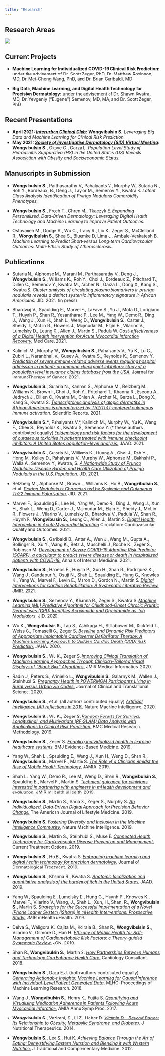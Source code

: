 ```yaml
---
title: "Research"
---
```

## 
## Research Areas

![](overview.jpg)

##
## Current Projects

* __Machine Learning for Individualized COVID-19 Clinical Risk Prediction:__ under the advisement of Dr. Scott Zeger, PhD, Dr. Matthew Robinson, MD, Dr. Mei-Cheng Wang, PhD, and Dr. Brian Garibaldi, MD

* __Big Data, Machine Learning, and Digital Health Technology for Precision Dermatology:__ under the advisement of Dr. Shawn Kwatra, MD, Dr. Yevgeniy (“Eugene”) Semenov, MD, MA, and Dr. Scott Zeger, PhD

##
## Recent Presentations
* __April 2021: [*Interurban Clinical Club*](http://interurbanclinicalclub.org/):__ __Wongvibulsin S.__  *Leveraging Big Data and Machine Learning for Clinical Risk Prediction.* 
* __May 2021: [*Society of Investigative Dermatology (SID) Virtual Meeting*](https://www.sidannualmeeting.org/):__ __Wongvibulsin S.__, Okoye G., Garza L. *Population-Level Study of Hidradenitis Suppurativa (HS) in the United States (US) Reveals Association with Obesity and Socioeconomic Status.* 

##
## Manuscripts in Submission

*	__Wongvibulsin S.__, Parthasarathy V., Pahalyants V., Murphy W., Sutaria N., Roh Y., Bordeaux, B., Deng J., Taylor M., Semenov Y., Kwatra S. *Latent Class Analysis Identification of Prurigo Nodularis Comorbidity Phenotypes.* 

* __Wongvibulsin S.__, Frech T., Chren M., Tkaczyk E. *Expanding Personalized, Data-Driven Dermatology: Leveraging Digital Health Technology and Machine Learning to Improve Patient Outcomes.* 

* Ostovaneh M., Dodge A., Wu C., Tracy R., Liu K., Zeger S., McClelland R., __Wongvibulsin S.__, Shea S., Bluemke D, Lima J., Ambale-Venkatesh B. *Machine Learning to Predict Short-versus Long-term Cardiovascular Outcomes: Multi-Ethnic Study of Atherosclerosis.* 

##
## Publications

* Sutaria N., Alphonse M., Marani M., Parthasarathy V., Deng J., __Wongvibulsin S.__, Williams K., Roh Y., Choi J., Bordeaux Z., Pritchard T., Dillen C., Semenov Y., Kwatra M., Archer N., Garza L., Dong X., Kang S., Kwatra S. *Cluster analysis of circulating plasma biomarkers in prurigo nodularis reveals a distinct systemic inflammatory signature in African Americans.* JID. 2021. (in press)

* Bhardwaj V., Spaulding E., Marvel F., LaFave S., Yu J., Mota D., Lorigiano T., Huynh P., Shan R., Yesantharao P., Lee M., Yang W., Demo R., Ding J., Wang J., Xun H., Shah L., Weng D., __Wongvibulsin S.__, Carter J., Sheidy J., McLin R., Flowers J., Majmudar M., Elgin E., Vilarino V., Lumelsky D., Leung C., Allen J., Martin S., Padula W. [*Cost-effectiveness of a Digital Health Intervention for Acute Myocardial Infarction Recovery.*](https://journals.lww.com/lww-medicalcare/Abstract/9000/Cost_effectiveness_of_a_Digital_Health.98112.aspx) Med Care. 2021.

* Kalinich M., Murphy W., __Wongvibulsin S.__, Pahalyants V., Yu K., Lu C., Zubiri L., Naranbhai, V., Gusev A., Kwatra S., Reynolds K., Semenov Y. [*Prediction of severe immune-related adverse events requiring hospital admission in patients on immune checkpoint inhibitors: study of a population level insurance claims database from the USA.*](https://jitc.bmj.com/content/9/3/e001935) Journal for ImmunoTherapy of Cancer. 2021.

* __Wongvibulsin S.__, Sutaria N., Kannan S., Alphonse M., Belzberg M., Williams K., Brown I., Choi J., Roh Y., Pritchard T., Khanna R., Eseonu A., Jedrych J., Dillen C., Kwatra M., Chien A., Archer N., Garza L., Dong X., Kang S., Kwatra S. [*Transcriptomic analysis of atopic dermatitis in African Americans is characterized by Th2/Th17-centered cutaneous immune activation.*](https://www.nature.com/articles/s41598-021-90105-w) Scientific Reports. 2021. 

* __Wongvibulsin S.\*__, Pahalyants V.\*, Kalinich M., Murphy W., Yu K., Wang F., Chen S., Reynolds K., Kwatra S., Semenov Y. (\* these authors contributed equally) [*Epidemiology and risk factors for the development of cutaneous toxicities in patients treated with immune checkpoint inhibitors: A United States population-level analysis.*](https://www.jaad.org/article/S0190-9622(21)00661-7/fulltext) JAAD. 2021. 

* __Wongvibulsin S.__, Sutaria N., Williams K., Huang A., Choi J., Roh Y., Hong M., Kelley D., Pahalyants V., Murphy W., Alphonse M., Bakhshi P., Walia A., Semenov Y., Kwatra, S. [*A Nationwide Study of Prurigo Nodularis: Disease Burden and Health Care Utilization of Prurigo Nodularis in the U.S. Population.*](https://www.sciencedirect.com/science/article/pii/S0022202X21011301) JID. 2021. 

* Belzberg M., Alphonse M., Brown I., Williams K., Ho B., __Wongvibulsin S.__, et al. [*Prurigo Nodularis is Characterized by Systemic and Cutaneous Th22 Immune Polarization.*](https://www.sciencedirect.com/science/article/pii/S0022202X21010162?via%3Dihub) JID. 2021. 

* Marvel F., Spaulding E., Lee M., Yang W., Demo R., Ding J., Wang J., Xun H., Shah L., Weng D., Carter J., Majmudar M., Elgin E., Sheidy J., McLin R., Flowers J., Vilarino V., Lumelsky D., Bhardwaj V., Padula W., Shan R., Huynh P., __Wongvibulsin S.__, Leung C., Allen J., Martin S. [*Digital Health Intervention in Acute Myocardial Infarction*](https://www.ahajournals.org/doi/10.1161/CIRCOUTCOMES.121.007741) Circulation: Cardiovascular Quality and Outcomes. 2021. 

* __Wongvibulsin S.__, Garibaldi B., Antar A., Wen J., Wang M., Gupta A., Bollinger R., Xu Y., Wang K., Betz J., Muschelli J., Roche K., Zeger S., Robinson M. [*Development of Severe COVID-19 Adaptive Risk Predictor (SCARP), a calculator to predict severe disease or death in hospitalized patients with COVID-19.*](https://www.acpjournals.org/doi/10.7326/M20-6754) Annals of Internal Medicine. 2021.

* __Wongvibulsin S.__, Habeos E., Huynh P., Xun H., Shan R., Rodriguez K., Wang J., Gandapur Y., Osuji N., Shah L., Spaulding E., Hung G., Knowles K., Yang W., Marvel F., Levin E., Maron D., Gordon N., Martin S. [*Digital Interventions for Cardiac Rehabilitation: A Systematic Literature Review.*](https://www.jmir.org/2021/2/e18773/) JMIR. 2021.

* __Wongvibulsin S.__, Semenov Y., Khanna R., Zeger S., Kwatra S. [*Machine Learning (ML) Predictive Algorithm for Childhood-Onset Chronic Pruritic Dermatoses (CPD) Identifies Acrylamide and Glycidamide as Itch Modulators.*](https://www.jidonline.org/article/S0022-202X(20)31110-6/fulltext) JID. 2020.

* Wu K., __Wongvibulsin S.__, Tao S., Ashikaga H., Stillabower M., Dickfeld T., Weiss G., Tomaselli G., Zeger S. [*Baseline and Dynamic Risk Predictors of Appropriate Implantable Cardioverter Defibrillator Therapy: A Machine Learning Approach to Sudden Cardiac Death (SCD) Risk Prediction.*](https://www.ahajournals.org/doi/10.1161/JAHA.120.017002) JAHA. 2020.

* __Wongvibulsin S.__, Wu K., Zeger S. [*Improving Clinical Translation of Machine Learning Approaches Through Clinician-Tailored Visual Displays of “Black Box” Algorithms.*](https://medinform.jmir.org/2020/6/e15791/) JMIR Medical Informatics. 2020.

* Radin J., Peters S., Ariniello L., __Wongvibulsin S.__, Galarnyk M., Wallen J., Steinhubl S. [*Pregnancy Health in POWERMOM Participants Living in Rural versus Urban Zip Codes.*](https://doi.org/10.1017/cts.2020.33) Journal of Clinical and Translational Science. 2020.

* __Wongvibulsin S.__, et al. (all authors contributed equally) [*Artificial intelligence (AI) reflections in 2019.*](https://www.nature.com/articles/s42256-019-0141-1) Nature Machine Intelligence. 2020. 

* __Wongvibulsin S.__, Wu K., Zeger S. [*Random Forests for Survival, Longitudinal, and Multivariate (RF-SLAM) Data Analysis with Applications to Clinical Risk Prediction.*](https://bmcmedresmethodol.biomedcentral.com/articles/10.1186/s12874-019-0863-0) BMC Medical Research Methodology. 2019.

*	__Wongvibulsin S.__, Zeger S. [*Enabling individualized health in learning healthcare systems.*](https://ebm.bmj.com/content/25/4/125) BMJ Evidence-Based Medicine. 2019.

* Yang W., Shah L., Spaulding E., Wang J., Xun H., Weng D., Shan R., __Wongvibulsin S.__, Marvel F., Martin S. [*The Role of a Clinician Amidst the Rise of Mobile Health Technology.*](https://academic.oup.com/jamia/article/26/11/1385/5542898) JAMIA. 2019.

* Shah L., Yang W., Demo R., Lee M., Weng D., Shan R., __Wongvibulsin S.__, Spaulding E., Marvel F., Martin S. [*Technical guidance for clinicians interested in partnering with engineers in mHealth development and evaluation.*](https://mhealth.jmir.org/2019/5/e14124/) JMIR mHealth uHealth. 2019.

*	__Wongvibulsin S.__, Martin S., Saria S., Zeger S., Murphy S. [*An Individualized, Data-Driven Digital Approach for Precision Behavior Change.*](https://journals.sagepub.com/doi/full/10.1177/1559827619843489) The American Journal of Lifestyle Medicine. 2019. 

* __Wongvibulsin S.__ [*Fostering Diversity and Inclusion in the Machine Intelligence Community.*](https://www.ncbi.nlm.nih.gov/pmc/articles/PMC6687322/) Nature Machine Intelligence. 2019.

*	__Wongvibulsin S.__, Martin S., Steinhubl S., Muse E. [*Connected Health Technology for Cardiovascular Disease Prevention and Management.*](https://link.springer.com/article/10.1007/s11936-019-0729-0) Current Treatment Options. 2019. 

*	__Wongvibulsin S.__, Ho B., Kwatra S. [*Embracing machine learning and digital health technology for precision dermatology.*](https://www.tandfonline.com/doi/full/10.1080/09546634.2019.1623373) Journal of Dermatological Treatment. 2019. 

*	__Wongvibulsin S.__, Khanna R., Kwatra S. [*Anatomic localization and quantitative analysis of the burden of itch in the United States.*](https://www.sciencedirect.com/science/article/pii/S0190962219309934?via%3Dihub) JAAD. 2019.

*	Yang W., Spaulding E., Lumelsky D., Hung G., Huynh P., Knowles K., Marvel F., Vilarino V., Wang, J., Shah L., Xun, H., Shan, R., __Wongvibulsin S.__, Martin S.  [*Strategies for the Successful Implementation of a Novel iPhone Loaner System (iShare) in mHealth Interventions: Prospective Study.*](https://mhealth.jmir.org/2019/12/e16391/) JMIR mHealth uHealth. 2019.

*	Delva S., Waligora K., Cajita M., Koirala B., Shan R., __Wongvibulsin S.__, Vilarino V., Gilmore D., Han H. [*Efficacy of Mobile Health for Self-Management of Cardiometabolic Risk Factors: a Theory-guided Systematic Review.*](https://journals.lww.com/jcnjournal/Abstract/9000/Efficacy_of_Mobile_Health_for_Self_management_of.99321.aspx) JCN. 2019.

*	Shan R., __Wongvibulsin S.__, Martin S. [*How Partnerships Between Humans and Technology Can Enhance Health Care.*](https://www.consultant360.com/exclusive/cardiology/how-partnerships-between-humans-and-technology-can-enhance-health-care) Cardiology Consultant. 2018.  

*	__Wongvibulsin S.__, Daza E.J. (both authors contributed equally) [*Generating Actionable Insights: Machine Learning for Causal Inference with Individual-Level Patient Generated Data.*](https://static1.squarespace.com/static/59d5ac1780bd5ef9c396eda6/t/5b73799889858325de8d72da/1534294439268/Wongvibulsin_S.pdf) MLHC: Proceedings of Machine Learning Research. 2018. 

*	Wang J., __Wongvibulsin S.__, Henry K., Fujita S. [*Quantifying and Visualizing Medication Adherence in Patients Following Acute Myocardial Infarction.*](https://www.ncbi.nlm.nih.gov/pmc/articles/PMC5977657/) AMIA Annu Symp Proc. 2017.

*	__Wongvibulsin S.__, Vazirani, S., Li Z., Heber D. [*Vitamin D – Beyond Bones: Its Relationship to Obesity, Metabolic Syndrome, and Diabetes.*](https://www.ncbi.nlm.nih.gov/pmc/articles/PMC6513299/) J Nutritional Therapeutics. 2014.

*	__Wongvibulsin S.__, Lee S., Hui K. [*Achieving Balance Through the Art of Eating: Demystifying Eastern Nutrition and Blending it with Western Nutrition.*](https://www.ncbi.nlm.nih.gov/pmc/articles/PMC3943006/) J Traditional and Complementary Medicine. 2012.